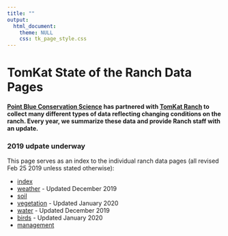 ```yaml
---
title: ""
output: 
  html_document:
    theme: NULL
    css: tk_page_style.css
---
```


TomKat State of the Ranch Data Pages
=========================
#### [Point Blue Conservation Science](http://www.pointblue.org) has partnered with [TomKat Ranch](https://tomkatranch.org) to collect many different types of data reflecting changing conditions on the ranch. Every year, we summarize these data and provide Ranch staff with an update. {#intro}

### 2019 udpate underway

This page serves as an index to the individual ranch data pages (all revised Feb 25 2019 unless stated otherwise):

* [index](index.html)
* [weather](weather.html) - Updated December 2019
* [soil](soil.html) 
* [vegetation](vegetation.html) - Updated January 2020
* [water](stream.html) - Updated December 2019
* [birds](birds.html) - Updated January 2020
* [management](mgmt.html)